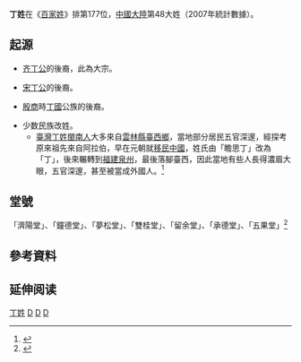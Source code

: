 {{pp-vandalism}}

{{姓氏
|姓氏=丁
|拼音=Dīng
|中国大陆=Ding
|南京官話=Din<sup>1</sup>
|台湾=國語:Ting<br/>臺語:Ting<br/>客語:Den
|香港=Ting
|澳门=Teng
|新加坡=
|马来西亚=
|白話字=Teng
|越南=Đinh
|韩国=정
|反切=
|同音字=
|堂号=
|郡望=[[济阳郡|济阳郡]]
}}

'''丁姓'''在《[[百家姓|百家姓]]》排第177位，[[中國大陸|中國大陸]]第48大姓（2007年統計數據）。

==起源==
*[[齐丁公|齐丁公]]的後裔，此為大宗。

*[[宋丁公|宋丁公]]的後裔。

*[[殷商|殷商]]時[[丁國|丁國]]公族的後裔。

*少数民族改姓。
**[[臺灣|臺灣]][[丁姓|丁姓]][[閩南人|閩南人]]大多來自[[雲林縣|雲林縣]][[臺西鄉|臺西鄉]]，當地部分居民五官深邃，經探考原來祖先來自阿拉伯，早在元朝就[[移民|移民]][[中國|中國]]，姓氏由「瞻思丁」改為「丁」，後來輾轉到[[福建|福建]][[泉州|泉州]]，最後落腳臺西，因此當地有些人長得濃眉大眼，五官深邃，甚至被當成外國人。<ref>{{Cite web |url=https://www.chinatimes.com/realtimenews/20160710001709-260405?chdtv |title=台西丁姓人家五官深邃 祖先來自阿拉伯 |accessdate=2020-10-01 |archive-date=2020-11-03 |archive-url=https://web.archive.org/web/20201103172338/https://www.chinatimes.com/realtimenews/20160710001709-260405?chdtv |dead-url=no }}</ref>

==堂號==
「濟陽堂」、「鐘德堂」、「夢松堂」、「雙桂堂」、「留余堂」、「承德堂」、「五果堂」<ref>{{Cite web |url=http://www.yutopian.com/names/02/2ding46.html |title=Origin of Ding |accessdate=2017-04-08 |archive-date=2020-05-21 |archive-url=https://web.archive.org/web/20200521230244/http://www.yutopian.com/names/02/2ding46.html |dead-url=no }}</ref>

== 參考資料 ==
{{reflist}}

== 延伸阅读 ==
{{Wikisource further reading}}

{{台灣首一百個姓氏}}
{{中國首一百個姓氏}}

[[Category:丁姓|]]
[[Category:漢姓|D]]
[[Category:朝鮮語姓氏|D]]
[[Category:越南姓氏|D]]